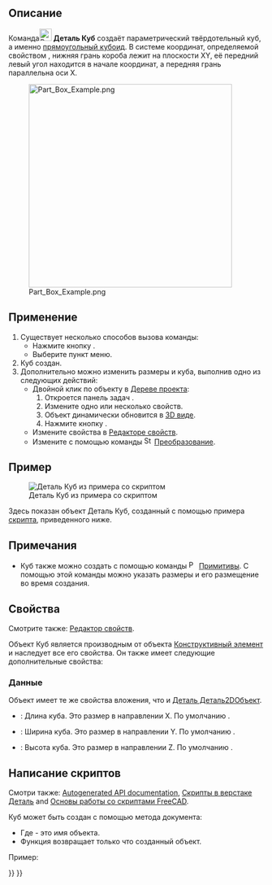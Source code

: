 <languages/>

{{Docnav/ru
|
|[[Part_Cylinder/ru|Цилиндр]]
|[[Part_Workbench/ru|Деталь]]
|IconL=
|IconR=Part_Cylinder.svg
|IconC=Workbench_Part.svg
}}

{{GuiCommand/ru
|Name=Part_Box
|Name/ru=Куб
|MenuLocation=Деталь → Примитивы → Куб
|Workbenches=[[Part_Workbench/ru|Деталь]]
|SeeAlso=[[Part_CreatePrimitives/ru|Создать примитивы]]
}}

<span id="Description"></span>
== Описание ==

Команда[[Image:Part_Box.svg|24px]] '''Деталь Куб''' создаёт параметрический твёрдотельный куб, а именно [https://en.wikipedia.org/wiki/Cuboid#Rectangular_cuboid прямоугольный кубоид]. В системе координат, определяемой свойством {{PropertyData|Размещение}}, нижняя грань короба лежит на плоскости XY, её передний левый угол находится в начале координат, а передняя грань параллельна оси X.

[[Image:Part_Box_Example.png|400px]]

<span id="Usage"></span>
== Применение ==

# Существует несколько способов вызова команды:
#* Нажмите кнопку {{Button|[[Image:Part_Box.svg|16px]] [[Part_Box/ru|Куб]]}}.
#* Выберите {{MenuCommand|Деталь → Примитивы → [[Image:Part_Box.svg|16px]] Куб}} пункт меню.
# Куб создан.
# Дополнительно можно изменить размеры и {{PropertyData|Размещение}} куба, выполнив одно из следующих действий:
#* Двойной клик по объекту в [[Tree_view/ru|Дереве проекта]]:
#*# Откроется панель задач {{MenuCommand|Геометрические примитивы}}.
#*# Измените одно или несколько свойств.
#*# Объект динамически обновится в [[3D_view/ru|3D виде]].
#*# Нажмите кнопку {{Button|OK}}.
#* Измените свойства в [[Property_editor/ru|Редакторе свойств]].
#* Измените {{PropertyData|Размещение}} с помощью команды [[Image:Std_TransformManip.svg|16px]] [[Std_TransformManip/ru|Преобразование]].

<span id="Example"></span>
== Пример ==

[[Image:Part_Box_Scripting_Example.png|thumb|Деталь Куб из примера со скриптом]]

Здесь показан объект Деталь Куб, созданный с помощью примера [[#Scripting|скрипта]], приведенного ниже.

<span id="Notes"></span>
== Примечания ==

* Куб также можно создать с помощью команды [[Image:Part_Primitives.svg|16px]] [[Part_Primitives/ru|Примитивы]]. С помощью этой команды можно указать размеры и его размещение во время создания.

<span id="Properties"></span>
== Свойства ==

Смотрите также: [[property_editor/ru|Редактор свойств]].

Объект Куб является производным от объекта [[Part_Feature/ru|Конструктивный элемент]] и наследует все его свойства. Он также имеет следующие дополнительные свойства:

<span id="Data"></span>
=== Данные ===

{{TitleProperty|Вложение}}

Объект имеет те же свойства вложения, что и [[Part_Part2DObject#Data/ru|Деталь Деталь2DОбъект]].

{{TitleProperty|Куб}}

* {{PropertyData|Длина|Длина}}: Длина куба. Это размер в направлении X. По умолчанию {{Value|10мм}}.
* {{PropertyData|Ширина|Ширина}}: Ширина куба. Это размер в направлении Y. По умолчанию {{Value|10мм}}.
* {{PropertyData|Высота|Высота}}: Высота куба. Это размер в направлении Z. По умолчанию {{Value|10мм}}.

<span id="Scripting"></span>
== Написание скриптов ==

Смотри также: [https://freecad.github.io/SourceDoc/ Autogenerated API documentation], [[Part_scripting/ru|Скрипты в верстаке Деталь]] and [[FreeCAD_Scripting_Basics/ru|Основы работы со скриптами FreeCAD]].

Куб может быть создан с помощью метода {{Incode|addObject()}} документа:

{{Code|code=
box = FreeCAD.ActiveDocument.addObject("Part::Box", "myBox")
}}

* Где{{Incode|"myBox"}} - это имя объекта.
* Функция возвращает только что созданный объект.

Пример:

{{Code|code=
import FreeCAD as App

doc = App.activeDocument()

box = doc.addObject("Part::Box", "myBox")
box.Length = 4
box.Width = 8
box.Height = 12
box.Placement = App.Placement(App.Vector(1, 2, 3), App.Rotation(75, 60, 30))

doc.recompute()
}}


{{Docnav/ru
|
|[[Part_Cylinder/ru|Цилиндр]]
|[[Part_Workbench/ru|Деталь]]
|IconL=
|IconR=Part_Cylinder.svg
|IconC=Workbench_Part.svg
}}

{{Part_Tools_navi{{#translation:}}}}
{{Userdocnavi{{#translation:}}}}